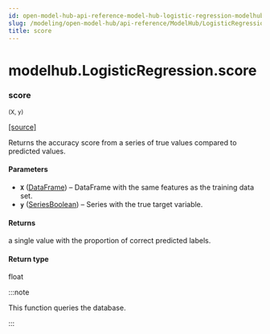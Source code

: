 ```yaml
---
id: open-model-hub-api-reference-model-hub-logistic-regression-modelhub-logistic-regression-score
slug: /modeling/open-model-hub/api-reference/ModelHub/LogisticRegression/score/
title: score
---
```


# modelhub.LogisticRegression.score

<div className="method">

### <span className="name">score</span>

<small className="parameter-list">(<span className="parameter" id="X">X</span>, <span className="parameter" id="y">y</span>)</small>


&#8203;<span className="view-source">[[source]](https://github.com/objectiv/objectiv-analytics/blob/main/modelhub/modelhub/models/logistic_regression.py)</span>

<div className="content">

Returns the accuracy score from a series of true values compared to predicted values.


#### Parameters

* **`X`** ([DataFrame](/modeling/bach/api-reference/DataFrame/bach.DataFrame.mdx)) – DataFrame with the same features as the training data set.
* **`y`** ([SeriesBoolean](/modeling/bach/api-reference/Series/Boolean/index.mdx#bach.SeriesBoolean)) – Series with the true target variable.



#### Returns

a single value with the proportion of correct predicted labels.



#### Return type

float


:::note

This function queries the database.


:::


</div>


</div>
